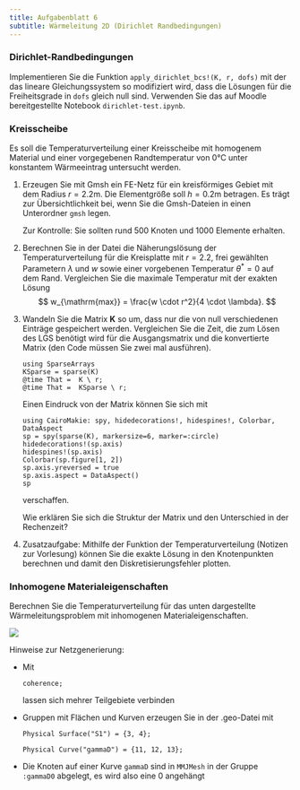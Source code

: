 ```yaml
---
title: Aufgabenblatt 6
subtitle: Wärmeleitung 2D (Dirichlet Randbedingungen)
---
```


### Dirichlet-Randbedingungen

Implementieren Sie die Funktion `apply_dirichlet_bcs!(K, r, dofs)` mit der das lineare Gleichungssystem so modifiziert wird, dass die Lösungen für die Freiheitsgrade in `dofs` gleich null sind. Verwenden Sie das auf Moodle bereitgestellte Notebook `dirichlet-test.ipynb`.

### Kreisscheibe

Es soll die Temperaturverteilung einer Kreisscheibe mit homogenem Material und einer vorgegebenen Randtemperatur von 0°C unter konstantem Wärmeeintrag untersucht werden.

1. Erzeugen Sie mit Gmsh ein FE-Netz für ein kreisförmiges Gebiet mit dem Radius $r = 2.2$m. Die Elementgröße soll $h = 0.2$m betragen. Es trägt zur Übersichtlichkeit bei, wenn Sie die Gmsh-Dateien in einen Unterordner `gmsh` legen.

    Zur Kontrolle: Sie sollten rund 500 Knoten und 1000 Elemente erhalten.

1. Berechnen Sie in der Datei \datei{heat\_plate.ipynb} die Näherungslösung der Temperaturverteilung für die Kreisplatte mit $r=2.2$, frei gewählten Parametern $\lambda$ und $w$ sowie einer vorgebenen Temperatur $\theta^* = 0$ auf dem Rand. Vergleichen Sie die maximale Temperatur mit der exakten Lösung
    $$
    w_{\mathrm{max}} = \frac{w \cdot r^2}{4 \cdot \lambda}.
    $$

1. Wandeln Sie die Matrix $\mathbf{K}$ so um, dass nur die von null verschiedenen Einträge gespeichert werden. Vergleichen Sie die Zeit, die zum Lösen des LGS benötigt wird für die Ausgangsmatrix und die konvertierte Matrix (den Code müssen Sie zwei mal ausführen).

    ```.julia
    using SparseArrays
    KSparse = sparse(K)
    @time That =  K \ r;
    @time That =  KSparse \ r;
    ```

    Einen Eindruck von der Matrix können Sie sich mit

    ```.julia
    using CairoMakie: spy, hidedecorations!, hidespines!, Colorbar, DataAspect
    sp = spy(sparse(K), markersize=6, marker=:circle) 
    hidedecorations!(sp.axis)
    hidespines!(sp.axis)
    Colorbar(sp.figure[1, 2])
    sp.axis.yreversed = true
    sp.axis.aspect = DataAspect()
    sp
    ```

    verschaffen.

    Wie erklären Sie sich die Struktur der Matrix und den Unterschied in der Rechenzeit?

1. Zusatzaufgabe: Mithilfe der Funktion der Temperaturverteilung (Notizen zur Vorlesung) können Sie die exakte Lösung in den Knotenpunkten berechnen und damit den Diskretisierungsfehler plotten.

### Inhomogene Materialeigenschaften

Berechnen Sie die Temperaturverteilung für das unten dargestellte Wärmeleitungsproblem mit inhomogenen Materialeigenschaften.

![](bilder/multi-lambda.svg)

Hinweise zur Netzgenerierung:

- Mit 
 
  `coherence;` 
 
  lassen sich mehrer Teilgebiete verbinden

- Gruppen mit Flächen und Kurven erzeugen Sie in der .geo-Datei mit

  `Physical Surface("S1") = {3, 4};`

  `Physical Curve("gammaD") = {11, 12, 13};`

- Die Knoten auf einer Kurve `gammaD` sind in `MMJMesh` in der Gruppe `:gammaD0` abgelegt, es wird also eine 0 angehängt

